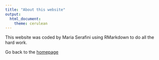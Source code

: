 ```yaml
---
title: "About this website"
output: 
  html_document:
    theme: cerulean
---
```


This website was coded by Maria Serafini using RMarkdown to do all the hard work. 

Go back to the [homepage](index.html)